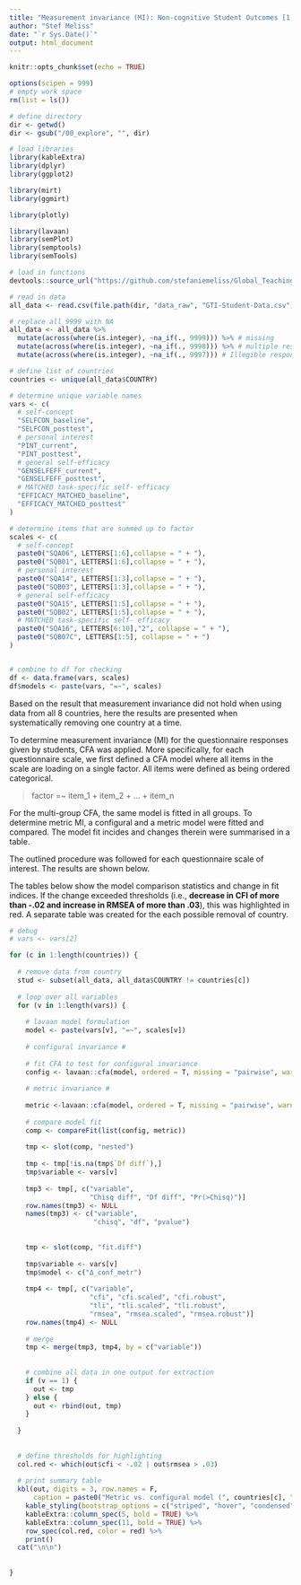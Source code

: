 ```yaml
---
title: "Measurement invariance (MI): Non-cognitive Student Outcomes [1 COUNTRY REMOVED]"
author: "Stef Meliss"
date: "`r Sys.Date()`"
output: html_document
---
```


```r
knitr::opts_chunk$set(echo = TRUE)

options(scipen = 999)
# empty work space
rm(list = ls())

# define directory
dir <- getwd()
dir <- gsub("/00_explore", "", dir)

# load libraries
library(kableExtra)
library(dplyr)
library(ggplot2)

library(mirt)
library(ggmirt)

library(plotly)

library(lavaan)
library(semPlot)
library(semptools)
library(semTools)

# load in functions
devtools::source_url("https://github.com/stefaniemeliss/Global_Teaching_InSights/blob/main/functions.R?raw=TRUE")

# read in data
all_data <- read.csv(file.path(dir, "data_raw", "GTI-Student-Data.csv"))

# replace all 9999 with NA
all_data <- all_data %>%
  mutate(across(where(is.integer), ~na_if(., 9999))) %>% # missing
  mutate(across(where(is.integer), ~na_if(., 9998))) %>% # multiple responses
  mutate(across(where(is.integer), ~na_if(., 9997))) # Illegible response

# define list of countries
countries <- unique(all_data$COUNTRY)

```


```r
# determine unique variable names
vars <- c(
  # self-concept
  "SELFCON_baseline",
  "SELFCON_posttest",
  # personal interest
  "PINT_current",
  "PINT_posttest",
  # general self-efficacy
  "GENSELFEFF_current",
  "GENSELFEFF_posttest",
  # MATCHED task-specific self- efficacy 
  "EFFICACY_MATCHED_baseline",
  "EFFICACY_MATCHED_posttest"
)

# determine items that are summed up to factor
scales <- c(
  # self-concept
  paste0("SQA06", LETTERS[1:6],collapse = " + "),
  paste0("SQB01", LETTERS[1:6],collapse = " + "),
  # personal interest
  paste0("SQA14", LETTERS[1:3],collapse = " + "),
  paste0("SQB03", LETTERS[1:3],collapse = " + "),
  # general self-efficacy
  paste0("SQA15", LETTERS[1:5],collapse = " + "),
  paste0("SQB02", LETTERS[1:5],collapse = " + "),
  # MATCHED task-specific self- efficacy 
  paste0("SQA16", LETTERS[6:10],"2", collapse = " + "),
  paste0("SQB07C", LETTERS[1:5], collapse = " + ")
)


# combine to df for checking
df <- data.frame(vars, scales)
df$models <- paste(vars, "=~", scales)
```

Based on the result that measurement invariance did not hold when using data from all 8 countries, here the results are presented when systematically removing one country at a time.  

To determine measurement invariance (MI) for the questionnaire responses given by students, CFA was applied. More specifically, for each questionnaire scale, we first defined a CFA model where all items in the scale are loading on a single factor. All items were defined as being ordered categorical. 

> factor =~ item_1 + item_2 + ... + item_n  

For the multi-group CFA, the same model is fitted in all groups. To determine metric MI, a configural and a metric model were fitted and compared. The model fit incides and changes therein were summarised in a table.  

The outlined procedure was followed for each questionnaire scale of interest. The results are shown below.  

The tables below show the model comparison statistics and change in fit indices. If the change exceeded thresholds (i.e., **decrease in CFI of more than  -.02 and increase in RMSEA of more than .03**), this was highlighted in red. A separate table was created for the each possible removal of country.    


```r
# debug
# vars <- vars[2]

for (c in 1:length(countries)) {
  
  # remove data from country
  stud <- subset(all_data, all_data$COUNTRY != countries[c])
  
  # loop over all variables
  for (v in 1:length(vars)) {
    
    # lavaan model formulation
    model <- paste(vars[v], "=~", scales[v])
    
    # configural invariance #
    
    # fit CFA to test for configural invariance
    config <- lavaan::cfa(model, ordered = T, missing = "pairwise", warn = FALSE, data = stud, group = "COUNTRY")
    
    # metric invariance #
    
    metric <-lavaan::cfa(model, ordered = T, missing = "pairwise", warn = FALSE, data = stud, group = "COUNTRY", group.equal = c("loadings"))
    
    # compare model fit
    comp <- compareFit(list(config, metric))
    
    tmp <- slot(comp, "nested")
    
    tmp <- tmp[!is.na(tmp$`Df diff`),]
    tmp$variable <- vars[v]
    
    tmp3 <- tmp[, c("variable",
                    "Chisq diff", "Df diff", "Pr(>Chisq)")]
    row.names(tmp3) <- NULL
    names(tmp3) <- c("variable", 
                     "chisq", "df", "pvalue")
    
    
    tmp <- slot(comp, "fit.diff")
    
    tmp$variable <- vars[v]
    tmp$model <- c("Δ_conf_metr")
    
    tmp4 <- tmp[, c("variable", 
                    "cfi", "cfi.scaled", "cfi.robust",
                    "tli", "tli.scaled", "tli.robust",
                    "rmsea", "rmsea.scaled", "rmsea.robust")]
    row.names(tmp4) <- NULL
    
    # merge 
    tmp <- merge(tmp3, tmp4, by = c("variable"))
    
    
    # combine all data in one output for extraction
    if (v == 1) {
      out <- tmp
    } else {
      out <- rbind(out, tmp)
    }
    
  }
  
  
  # define thresholds for highlighting
  col.red <- which(out$cfi < -.02 | out$rmsea > .03)
  
  # print summary table
  kbl(out, digits = 3, row.names = F,
      caption = paste0("Metric vs. configural model (", countries[c], " removed)")) %>%
    kable_styling(bootstrap_options = c("striped", "hover", "condensed")) %>%
    kableExtra::column_spec(5, bold = TRUE) %>%
    kableExtra::column_spec(11, bold = TRUE) %>%
    row_spec(col.red, color = red) %>%
    print()
  cat("\n\n")
  
  
}

```


